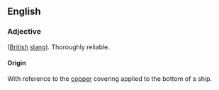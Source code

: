 ==English==
===Adjective===
([[British]] [[slang]]). Thoroughly reliable.
====Origin====
With reference to the [[copper]] covering applied to the bottom of a ship.